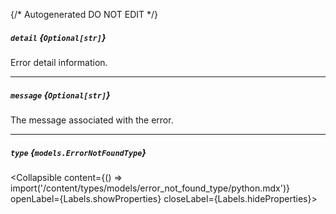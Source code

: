 {/* Autogenerated DO NOT EDIT  */}

##### `detail` *{`Optional[str]`}*
Error detail information.

---
##### `message` *{`Optional[str]`}*
The message associated with the error.

---
##### `type` *{`models.ErrorNotFoundType`}*
<Collapsible content={() => import('/content/types/models/error_not_found_type/python.mdx')} openLabel={Labels.showProperties} closeLabel={Labels.hideProperties}>
</Collapsible>



